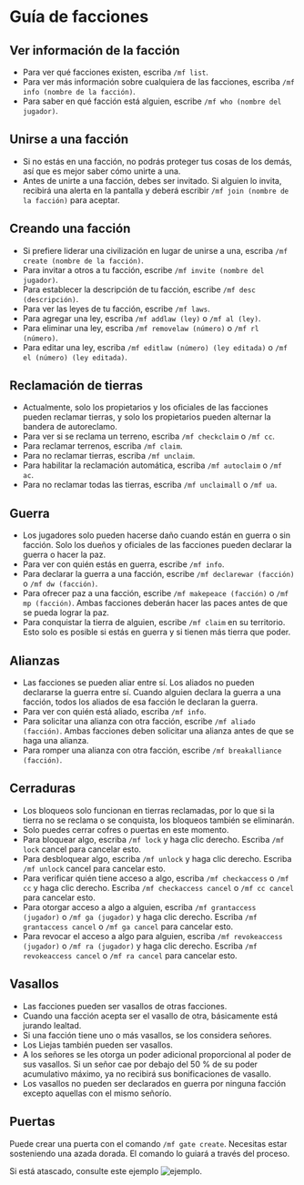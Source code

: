 # Guía de facciones 
## Ver información de la facción
* Para ver qué facciones existen, escriba `/mf list`.
* Para ver más información sobre cualquiera de las facciones, escriba `/mf info (nombre de la facción)`.
* Para saber en qué facción está alguien, escribe `/mf who (nombre del jugador)`.

## Unirse a una facción
* Si no estás en una facción, no podrás proteger tus cosas de los demás, así que es mejor saber cómo unirte a una.
* Antes de unirte a una facción, debes ser invitado. Si alguien lo invita, recibirá una alerta en la pantalla y deberá escribir `/mf join (nombre de la facción)` para aceptar.

## Creando una facción
* Si prefiere liderar una civilización en lugar de unirse a una, escriba `/mf create (nombre de la facción)`.
* Para invitar a otros a tu facción, escribe `/mf invite (nombre del jugador)`.
* Para establecer la descripción de tu facción, escribe `/mf desc (descripción)`.
* Para ver las leyes de tu facción, escribe `/mf laws`.
* Para agregar una ley, escriba `/mf addlaw (ley)` o `/mf al (ley)`.
* Para eliminar una ley, escriba `/mf removelaw (número)` o `/mf rl (número)`.
* Para editar una ley, escriba `/mf editlaw (número) (ley editada)` o `/mf el (número) (ley editada)`.

## Reclamación de tierras
* Actualmente, solo los propietarios y los oficiales de las facciones pueden reclamar tierras, y solo los propietarios pueden alternar la bandera de autoreclamo.
* Para ver si se reclama un terreno, escriba `/mf checkclaim` o `/mf cc`.
* Para reclamar terrenos, escriba `/mf claim`.
* Para no reclamar tierras, escriba `/mf unclaim`.
* Para habilitar la reclamación automática, escriba `/mf autoclaim` o `/mf ac`.
* Para no reclamar todas las tierras, escriba `/mf unclaimall` o `/mf ua`.

## Guerra
* Los jugadores solo pueden hacerse daño cuando están en guerra o sin facción. Solo los dueños y oficiales de las facciones pueden declarar la guerra o hacer la paz.
* Para ver con quién estás en guerra, escribe `/mf info`.
* Para declarar la guerra a una facción, escribe `/mf declarewar (facción)` o `/mf dw (facción)`.
* Para ofrecer paz a una facción, escribe `/mf makepeace (facción)` o `/mf mp (facción)`. Ambas facciones deberán hacer las paces antes de que se pueda lograr la paz.
* Para conquistar la tierra de alguien, escribe `/mf claim` en su territorio. Esto solo es posible si estás en guerra y si tienen más tierra que poder.

## Alianzas
* Las facciones se pueden aliar entre sí. Los aliados no pueden declararse la guerra entre sí. Cuando alguien declara la guerra a una facción, todos los aliados de esa facción le declaran la guerra.
* Para ver con quién está aliado, escriba `/mf info`.
* Para solicitar una alianza con otra facción, escribe `/mf aliado (facción)`. Ambas facciones deben solicitar una alianza antes de que se haga una alianza.
* Para romper una alianza con otra facción, escribe `/mf breakalliance (facción)`.

## Cerraduras
* Los bloqueos solo funcionan en tierras reclamadas, por lo que si la tierra no se reclama o se conquista, los bloqueos también se eliminarán.
* Solo puedes cerrar cofres o puertas en este momento.
* Para bloquear algo, escriba `/mf lock` y haga clic derecho. Escriba `/mf lock` cancel para cancelar esto.
* Para desbloquear algo, escriba `/mf unlock` y haga clic derecho. Escriba `/mf unlock` cancel para cancelar esto.
* Para verificar quién tiene acceso a algo, escriba `/mf checkaccess` o `/mf cc` y haga clic derecho. Escriba `/mf checkaccess cancel` o `/mf cc cancel` para cancelar esto.
* Para otorgar acceso a algo a alguien, escriba `/mf grantaccess (jugador)` o `/mf ga (jugador)` y haga clic derecho. Escriba `/mf grantaccess cancel` o `/mf ga cancel` para cancelar esto.
* Para revocar el acceso a algo para alguien, escriba `/mf revokeaccess (jugador)` o `/mf ra (jugador)` y haga clic derecho. Escriba `/mf revokeaccess cancel` o `/mf ra cancel` para cancelar esto.

## Vasallos
* Las facciones pueden ser vasallos de otras facciones.
* Cuando una facción acepta ser el vasallo de otra, básicamente está jurando lealtad.
* Si una facción tiene uno o más vasallos, se los considera señores.
* Los Liejas también pueden ser vasallos.
* A los señores se les otorga un poder adicional proporcional al poder de sus vasallos. Si un señor cae por debajo del 50 % de su poder acumulativo máximo, ya no recibirá sus bonificaciones de vasallo.
* Los vasallos no pueden ser declarados en guerra por ninguna facción excepto aquellas con el mismo señorío.

## Puertas
Puede crear una puerta con el comando `/mf gate create`. Necesitas estar sosteniendo una azada dorada. El comando lo guiará a través del proceso.

Si está atascado, consulte este ejemplo ![ejemplo](https://media2.giphy.com/media/v1.Y2lkPTc5MGI3NjExam5sYzRrYm00dzN1bHFldWR3bnhhcmluaWhnejR2Zm5wMnV4am5mcyZlcD12MV9pbnRlcm5hbF9naWZfYnlfaWQmY3Q9Zw/0Uw5F5ofxS8rhzACT8/giphy.gif).